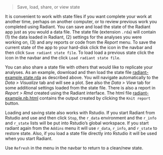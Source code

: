 > Save, load, share, or view state

It is convenient to work with state files if you want complete your work at another time, perhaps on another computer, or to review previous work you completed using Radiant. You can save and load the state of the Radiant app just as you would a data file. The state file (extension `.rda`) will contain (1) the data loaded in Radiant, (2) settings for the analyses you were working on, (3) and any reports or code from the _Report_ menu. To save the current state of the app to your hard-disk click the <i title='Save' class='fa fa-save'></i> icon in the navbar and then click `Save radiant state file`. To load load a previous state click the <i title='Save' class='fa fa-save'></i> icon in the navbar and the click `Load radiant state file`. 

You can also share a state file with others that would like to replicate your analyses. As an example, download and then load the state file <a href="https://radiant-rstats.github.io/docs/examples/radiant-example.state.rda" target="_blank">radiant-example.state.rda</a> as described above. You will navigate automatically to the _Data > Visualize_ tab and will see a plot. See also the _Data > View_ tab for some additional settings loaded from the state file. There is also a report in _Report > Rmd_ created using the Radiant interface. The html file <a href="https://radiant-rstats.github.io/docs/examples/radiant-example.nb.html" target="_blank">radiant-example.nb.html</a> contains the output created by clicking the `Knit report` button.

Loading and saving state also works with Rstudio. If you start Radiant from Rstudio and use <i title='Power off' class='fa fa-power-off'></i> and then click `Stop`, the `r_data` environment and the `r_info` and `r_state` lists will be put into Rstudio's global workspace. If you start radiant again from the `Addins` menu it will use `r_data`, `r_info`, and `r_state` to restore state. Also, if you load a state file directly into Rstudio it will be used when you start Radiant.

Use `Refresh` in the <i title='Power off' class='fa fa-power-off'></i> menu in the navbar to return to a clean/new state.
